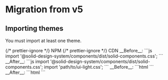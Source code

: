 
<Meta title="Packages/Components/Migration/from v5" />

# Migration from v5

## Importing themes

You must import at least one theme.

<sd-tab-group>
  {/* prettier-ignore */}
  <sd-tab slot="nav" panel="npm" variant="container"> NPM </sd-tab>
  {/* prettier-ignore */}
  <sd-tab slot="nav" panel="cdn" variant="container"> CDN </sd-tab>
  <sd-tab-panel name="npm">
  __Before__:
    ```js
    import '@solid-design-system/components/dist/solid-components.css';
    ```
  __After__:
    ```js
    import '@solid-design-system/components/dist/solid-components.css';
    import 'path/to/ui-light.css';
    ```

  </sd-tab-panel>
  <sd-tab-panel name="cdn">
  __Before__:
    ```html
    <link rel="stylesheet" href="/solid/dist/solid-components.css" />
    ```
  __After__:
    ```html
    <link rel="stylesheet" href="/solid/dist/solid-components.css" />
    <link rel="stylesheet" href="path/to/ui-light.css" />
    ```
  </sd-tab-panel>
</sd-tab-group>
